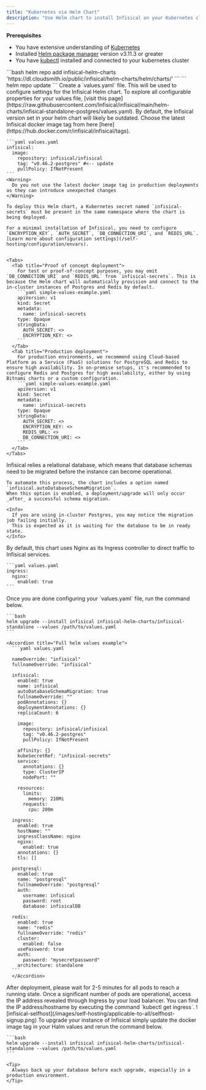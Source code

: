 ```yaml
---
title: "Kubernetes via Helm Chart"
description: "Use Helm chart to install Infisical on your Kubernetes cluster"
--- 
```

**Prerequisites**
- You have extensive understanding of [Kubernetes](https://kubernetes.io/)
- Installed [Helm package manager](https://helm.sh/) version v3.11.3 or greater
- You have [kubectl](https://kubernetes.io/docs/reference/kubectl/kubectl/) installed and connected to your kubernetes cluster

<Steps>
  <Step title="Install Infisical Helm repository ">
    ```bash
    helm repo add infisical-helm-charts 'https://dl.cloudsmith.io/public/infisical/helm-charts/helm/charts/' 
    ```
    ```
    helm repo update
    ```
  </Step>
  <Step title="Add Helm values">
    Create a `values.yaml` file. This will be used to configure settings for the Infisical Helm chart.
    To explore all configurable properties for your values file, [visit this page](https://raw.githubusercontent.com/Infisical/infisical/main/helm-charts/infisical-standalone-postgres/values.yaml).
  </Step>
  <Step title="Select Infisical version">
    By default, the Infisical version set in your helm chart will likely be outdated. 
    Choose the latest Infisical docker image tag from here [here](https://hub.docker.com/r/infisical/infisical/tags).
    

    ```yaml values.yaml
    infisical:
      image:
        repository: infisical/infisical
        tag: "v0.46.2-postgres" #<-- update
        pullPolicy: IfNotPresent
    ```
    <Warning>
      Do you not use the latest docker image tag in production deployments as they can introduce unexpected changes
    </Warning>
  </Step>

  <Step title="Configure environment variables">

    To deploy this Helm chart, a Kubernetes secret named `infisical-secrets` must be present in the same namespace where the chart is being deployed.

    For a minimal installation of Infisical, you need to configure `ENCRYPTION_KEY`, `AUTH_SECRET`, `DB_CONNECTION_URI`, and `REDIS_URL`. [Learn more about configuration settings](/self-hosting/configuration/envars).


    <Tabs>
      <Tab title="Proof of concept deployment">
        For test or proof-of-concept purposes, you may omit `DB_CONNECTION_URI` and `REDIS_URL` from `infisical-secrets`. This is because the Helm chart will automatically provision and connect to the in-cluster instances of Postgres and Redis by default.
        ```yaml simple-values-example.yaml 
        apiVersion: v1
        kind: Secret
        metadata:
          name: infisical-secrets
        type: Opaque
        stringData:
          AUTH_SECRET: <>
          ENCRYPTION_KEY: <>
        ```
      </Tab>
      <Tab title="Production deployment">
        For production environments, we recommend using Cloud-based Platform as a Service (PaaS) solutions for PostgreSQL and Redis to ensure high availability. In on-premise setups, it's recommended to configure Redis and Postgres for high availability, either by using Bitnami charts or a custom configuration.
        ```yaml simple-values-example.yaml 
        apiVersion: v1
        kind: Secret
        metadata:
          name: infisical-secrets
        type: Opaque
        stringData:
          AUTH_SECRET: <>
          ENCRYPTION_KEY: <>
          REDIS_URL: <>
          DB_CONNECTION_URI: <>
        ```
      </Tab>
    </Tabs>
  </Step>

  <Step title="Database schema migration ">
    Infisical relies a relational database, which means that database schemas need to be migrated before the instance can become operational. 
    
    To automate this process, the chart includes a option named `infisical.autoDatabaseSchemaMigration`.
    When this option is enabled, a deployment/upgrade will only occur _after_ a successful schema migration.

    <Info>
      If you are using in-cluster Postgres, you may notice the migration job failing initially.
      This is expected as it is waiting for the database to be in ready state.
    </Info>
  </Step>

  <Step title="Routing traffic to Infisical">
    By default, this chart uses Nginx as its Ingress controller to direct traffic to Infisical services.

    ```yaml values.yaml 
    ingress:
      nginx:
        enabled: true 
    ```
  </Step>

  <Step title="Install the Helm chart ">
    Once you are done configuring your `values.yaml` file, run the command below.

    ```bash
    helm upgrade --install infisical infisical-helm-charts/infisical-standalone --values /path/to/values.yaml
    ```

    <Accordion title="Full helm values example">
      ```yaml values.yaml

      nameOverride: "infisical"
      fullnameOverride: "infisical"

      infisical:
        enabled: true
        name: infisical
        autoDatabaseSchemaMigration: true
        fullnameOverride: ""
        podAnnotations: {}
        deploymentAnnotations: {}
        replicaCount: 6

        image:
          repository: infisical/infisical
          tag: "v0.46.2-postgres"
          pullPolicy: IfNotPresent

        affinity: {}
        kubeSecretRef: "infisical-secrets"
        service:
          annotations: {}
          type: ClusterIP
          nodePort: ""

        resources:
          limits:
            memory: 210Mi
          requests:
            cpu: 200m

      ingress:
        enabled: true
        hostName: ""
        ingressClassName: nginx
        nginx:
          enabled: true
        annotations: {}
        tls: []

      postgresql:
        enabled: true
        name: "postgresql"
        fullnameOverride: "postgresql"
        auth:
          username: infisical
          password: root
          database: infisicalDB

      redis:
        enabled: true
        name: "redis"
        fullnameOverride: "redis"
        cluster:
          enabled: false
        usePassword: true
        auth:
          password: "mysecretpassword"
        architecture: standalone
      ```
      </Accordion>
  </Step>

  <Step title="Access Infisical">
    After deployment, please wait for 2-5 minutes for all pods to reach a running state. Once a significant number of pods are operational, access the IP address revealed through Ingress by your load balancer. 
    You can find the IP address/hostname by executing the command `kubectl get ingress`.
    ![infisical-selfhost](/images/self-hosting/applicable-to-all/selfhost-signup.png)
  </Step>
  <Step title="Upgrade your instance">
    To upgrade your instance of Infisical simply update the docker image tag in your Halm values and rerun the command below.

    ```bash
    helm upgrade --install infisical infisical-helm-charts/infisical-standalone --values /path/to/values.yaml
    ```

    <Tip>
      Always back up your database before each upgrade, especially in a production environment.
    </Tip>

  </Step>
</Steps>
